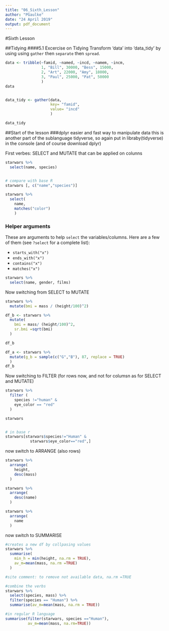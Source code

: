 ```yaml
---
title: "06_Sixth_Lesson"
author: "PGaulke"
date: "24 April 2019"
output: pdf_document
---
```


#Sixth Lesson

##Tidying
####5.1 Excercise on Tidying
Transform 'data' into 'data_tidy' by using using `gather` then `separate` then `spread`.

```r
data <- tribble(~famid, ~named, ~incd, ~namem, ~incm, 
                1, "Bill", 30000, "Bess", 15000,
                2, "Art", 22000, "Amy", 18000,
                3, "Paul", 25000, "Pat", 50000
                ) 
data


data_tidy <- gather(data, 
                    key= "famid",
                    value= "incd"
                    )

data_tidy
```



##Start of the lesson
###dplyr
easier and fast way to manipulate data
this is another part of the sublanguage tidyverse, so again put in libraby(tidyverse) in the console
(and of course download dplyr)

First verbes: SELECT and MUTATE that can be applied on colunns

```r
starwars %>%
  select(name, species)


# compare with base R
starwars [, c("name","species")]

starwars %>%
  select(
    name, 
    matches("color")
    )


```
### Helper arguments

These are arguments to help `select` the variables/columns. Here are a few of them (see `?select` for a complete list):

- `starts_with("x")`
- `ends_with("x")`
- `contains("x")`
- `matches("x")`


```r
starwars %>%
  select(name, gender, films)
```

Now switching from SELECT to MUTATE

```r
starwars %>%
  mutate(bmi = mass / (height/100)^2)

df_b <- starwars %>%
  mutate(
    bmi = mass/ (height/100)^2,
    sr.bmi =sqrt(bmi)
  )

df_b

df_a <- starwars %>%
  mutate(g_b = sample(c("G","B"), 87, replace = TRUE)
  )
df_b
```

Now switching to FILTER (for rows now, and not for columsn as for SELECT and MUTATE)

```r
starwars %>%
  filter (
    species !="human" &
    eye_color == "red"
  )

starwars


# in base r
starwars[starwars$species!="Human" &
           starwars$eye_color=="red",]

```

now switch to ARRANGE (also rows)
```r
starwars %>%
  arrange(
    height,
    desc(mass)
  )

starwars %>%
  arrange(
    desc(name)
  )

starwars %>%
  arrange(
    name
  )

```

now switch to SUMMARISE
```r
#creates a new df by collpasing values
starwars %>%
  summarise(
    min_h = min(height, na.rm = TRUE),
    av_m=mean(mass, na.rm =TRUE)
  )

#site comment: to remove not available data, na.rm =TRUE
```
```r
#combine the verbs
starwars %>%
  select(species, mass) %>%
  filter(species == "Human") %>%
  summarise(av_m=mean(mass, na.rm = TRUE))

#in regular R language
summarise(filter(starwars, species =="Human"),
          av_m=mean(mass, na.rm=TRUE))


```
